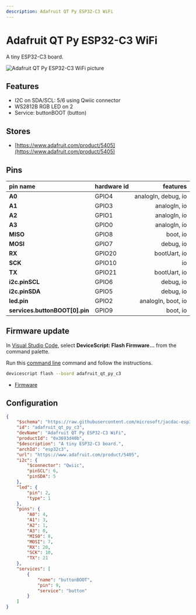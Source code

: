 ```yaml
---
description: Adafruit QT Py ESP32-C3 WiFi
---
```

# Adafruit QT Py ESP32-C3 WiFi


A tiny ESP32-C3 board.


![Adafruit QT Py ESP32-C3 WiFi picture](https://microsoft.github.io/jacdac-docs/images/devices/adafruit/qtpyesp32c3wifidevboardv10.catalog.jpg)

## Features

-  I2C on SDA/SCL: 5/6 using Qwiic connector
-  WS2812B RGB LED on 2
-  Service: buttonBOOT (button)

## Stores

-  [https://www.adafruit.com/product/5405](https://www.adafruit.com/product/5405)

## Pins

| pin name | hardware id | features |
|:---------|:------------|---------:|
| **A0** |  GPIO4 |  analogIn,  debug,  io |
| **A1** |  GPIO3 |  analogIn,  io |
| **A2** |  GPIO1 |  analogIn,  io |
| **A3** |  GPIO0 |  analogIn,  io |
| **MISO** |  GPIO8 |  boot,  io |
| **MOSI** |  GPIO7 |  debug,  io |
| **RX** |  GPIO20 |  bootUart,  io |
| **SCK** |  GPIO10 |  io |
| **TX** |  GPIO21 |  bootUart,  io |
| **i2c.pinSCL** |  GPIO6 |  debug,  io |
| **i2c.pinSDA** |  GPIO5 |  debug,  io |
| **led.pin** |  GPIO2 |  analogIn,  boot,  io |
| **services.buttonBOOT[0].pin** |  GPIO9 |  boot,  io |



## Firmware update

In [Visual Studio Code](/getting-started/vscode),
select **DeviceScript: Flash Firmware...** from the command palette.
        
Run this [command line](/api/cli) command and follow the instructions.

```bash
devicescript flash --board adafruit_qt_py_c3
```


- [Firmware](https://github.com/microsoft/jacdac-esp32/releases/latest/download/devicescript-esp32c3-adafruit_qt_py_c3-0x0.bin)

## Configuration

```json title="adafruit_qt_py_c3.json"
{
    "$schema": "https://raw.githubusercontent.com/microsoft/jacdac-esp32/main/boards/esp32deviceconfig.schema.json",
    "id": "adafruit_qt_py_c3",
    "devName": "Adafruit QT Py ESP32-C3 WiFi",
    "productId": "0x3693d40b",
    "$description": "A tiny ESP32-C3 board.",
    "archId": "esp32c3",
    "url": "https://www.adafruit.com/product/5405",
    "i2c": {
        "$connector": "Qwiic",
        "pinSCL": 6,
        "pinSDA": 5
    },
    "led": {
        "pin": 2,
        "type": 1
    },
    "pins": {
        "A0": 4,
        "A1": 3,
        "A2": 1,
        "A3": 0,
        "MISO": 8,
        "MOSI": 7,
        "RX": 20,
        "SCK": 10,
        "TX": 21
    },
    "services": [
        {
            "name": "buttonBOOT",
            "pin": 9,
            "service": "button"
        }
    ]
}
```
